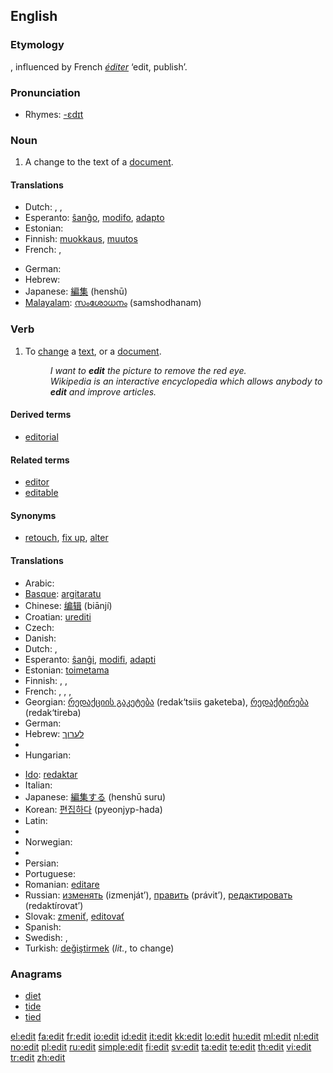 {{see|édit|Edit}}
{{wikipedia|dab=edit}}
==English==

===Etymology===
{{back-form|editor|nodot=8}}, influenced by French ''[[éditer]]'' ‘edit, publish’.

===Pronunciation===
*Rhymes: [[Rhymes:English:-ɛdɪt|-ɛdɪt]]

===Noun===
{{en-noun}}

# A change to the text of a [[document]].

====Translations====
{{trans-top|a change to the text of a document}}
* Dutch: {{t-|nl|wijziging|f}}, {{t+|nl|aanpassing|f}}, {{t+|nl|bewerking|f}}
* Esperanto: [[ŝanĝo]], [[modifo]], [[adapto]]
* Estonian: {{t|et|parandus}}
* Finnish: [[muokkaus]], [[muutos]]
* French: {{t+|fr|modification|f}}, {{t+|fr|correction|f}}
{{trans-mid}}
* German: {{t+|de|Bearbeitung|f}}
* Hebrew: {{t-|he|עריכה|sc=Hebr}}
* Japanese: [[編集]] (henshū)
* [[Malayalam]]: [[സംശോധനം]] (samshodhanam)
{{trans-bottom}}

===Verb===
{{en-verb}}

# To [[change]] a [[text]], or a [[document]].
#:''I want to '''edit''' the picture to remove the red eye.''
#:''Wikipedia is an interactive encyclopedia which allows anybody to '''edit''' and improve articles.''

====Derived terms====
* [[editorial]]

====Related terms====
* [[editor]]
* [[editable]]

====Synonyms====
* [[retouch]], [[fix up]], [[alter]]

====Translations====
{{trans-top|to change a text, or a document}}
* Arabic: {{Arab|[[حرر]]}} {{IPAchar|(ħárrara)}}
* [[Basque]]: [[argitaratu]]
* Chinese: [[编辑]] (biānjí)
* Croatian: [[urediti]]
* Czech: {{t-|cs|editovat}}
* Danish: {{t+|da|redigere}}
* Dutch: {{t+|nl|bewerken}}, {{t+|nl|wijzigen}}
* Esperanto: [[ŝanĝi]], [[modifi]], [[adapti]]
* Estonian: [[toimetama]]
* Finnish: {{t+|fi|muokata}}, {{t+|fi|muuttaa}}, {{t-|fi|editoida}}
* French: {{t+|fr|modifier}}, {{t+|fr|corriger}}, {{t+|fr|rediger}}, {{t+|fr|éditer}}
* Georgian: [[რედაქციის გაკეტება]] (redak‘tsiis gaketeba), [[რედაქტირება]] (redak‘tireba)
* German: {{t+|de|bearbeiten}}
* Hebrew: [[לערוך]]
* {{trreq|Hindi}}
* Hungarian: {{t+|hu|szerkeszt}}
{{trans-mid}}
* [[Ido]]: [[redaktar]]
* Italian: {{t+|it|redigere}}
* Japanese: [[編集する]] (henshū suru)
* Korean: [[편집하다]] (pyeonjyp-hada)
* Latin: {{t+|la|edo|alt=ēdo}}
* {{trreq|Mongolian}}
* Norwegian: {{t-|no|redigere}}
* {{trreq|Old English}}
* Persian: {{t-|fa|نشر کردن|sc=fa-Arab|xs=Persian}}
* Portuguese: {{t+|pt|editar}}
* Romanian: [[editare]] {{f}}
* Russian: [[изменять]] (izmenját’), [[править]] (právit’), [[редактировать]] (redaktírovat’)
* Slovak: [[zmeniť]], [[editovať]]
* Spanish: {{t-|es|editar}}
* Swedish: {{t+|sv|redigera}}, {{t+|sv|bearbeta}}
* Turkish: [[değiştirmek]] (''lit.'', to change)
{{trans-bottom}}

===Anagrams===
* [[diet]]
* [[tide]]
* [[tied]]

[[el:edit]]
[[fa:edit]]
[[fr:edit]]
[[io:edit]]
[[id:edit]]
[[it:edit]]
[[kk:edit]]
[[lo:edit]]
[[hu:edit]]
[[ml:edit]]
[[nl:edit]]
[[no:edit]]
[[pl:edit]]
[[ru:edit]]
[[simple:edit]]
[[fi:edit]]
[[sv:edit]]
[[ta:edit]]
[[te:edit]]
[[th:edit]]
[[vi:edit]]
[[tr:edit]]
[[zh:edit]]
